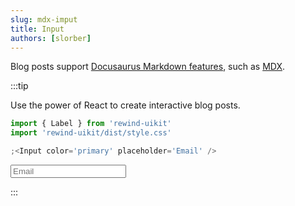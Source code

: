 ```yaml
---
slug: mdx-imput
title: Input
authors: [slorber]
---
```



Blog posts support [Docusaurus Markdown features](https://docusaurus.io/docs/markdown-features), such as [MDX](https://mdxjs.com/).

:::tip

Use the power of React to create interactive blog posts.

```js
import { Label } from 'rewind-uikit'
import 'rewind-uikit/dist/style.css'

;<Input color='primary' placeholder='Email' />
```

<Input color='primary' placeholder='Email' />

:::
